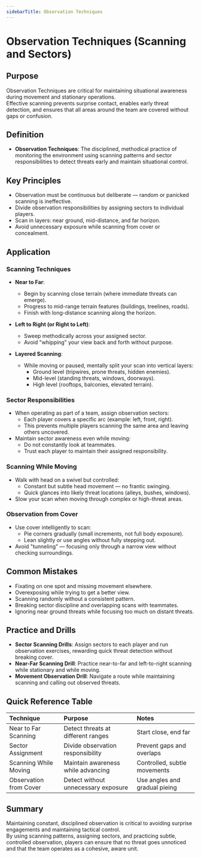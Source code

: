 ```yaml
---
sidebarTitle: Observation Techniques
---
```


# Observation Techniques (Scanning and Sectors)

## Purpose

Observation Techniques are critical for maintaining situational awareness during movement and stationary operations.  
Effective scanning prevents surprise contact, enables early threat detection, and ensures that all areas around the team are covered without gaps or confusion.

## Definition

- **Observation Techniques**: The disciplined, methodical practice of monitoring the environment using scanning patterns and sector responsibilities to detect threats early and maintain situational control.

## Key Principles

- Observation must be continuous but deliberate — random or panicked scanning is ineffective.
- Divide observation responsibilities by assigning sectors to individual players.
- Scan in layers: near ground, mid-distance, and far horizon.
- Avoid unnecessary exposure while scanning from cover or concealment.

## Application

### Scanning Techniques

- **Near to Far**:

  - Begin by scanning close terrain (where immediate threats can emerge).
  - Progress to mid-range terrain features (buildings, treelines, roads).
  - Finish with long-distance scanning along the horizon.

- **Left to Right (or Right to Left)**:

  - Sweep methodically across your assigned sector.
  - Avoid "whipping" your view back and forth without purpose.

- **Layered Scanning**:
  - While moving or paused, mentally split your scan into vertical layers:
    - Ground level (tripwires, prone threats, hidden enemies).
    - Mid-level (standing threats, windows, doorways).
    - High level (rooftops, balconies, elevated terrain).

### Sector Responsibilities

- When operating as part of a team, assign observation sectors:
  - Each player covers a specific arc (example: left, front, right).
  - This prevents multiple players scanning the same area and leaving others uncovered.
- Maintain sector awareness even while moving:
  - Do not constantly look at teammates.
  - Trust each player to maintain their assigned responsibility.

### Scanning While Moving

- Walk with head on a swivel but controlled:
  - Constant but subtle head movement — no frantic swinging.
  - Quick glances into likely threat locations (alleys, bushes, windows).
- Slow your scan when moving through complex or high-threat areas.

### Observation from Cover

- Use cover intelligently to scan:
  - Pie corners gradually (small increments, not full body exposure).
  - Lean slightly or use angles without fully stepping out.
- Avoid "tunneling" — focusing only through a narrow view without checking surroundings.

## Common Mistakes

- Fixating on one spot and missing movement elsewhere.
- Overexposing while trying to get a better view.
- Scanning randomly without a consistent pattern.
- Breaking sector discipline and overlapping scans with teammates.
- Ignoring near ground threats while focusing too much on distant threats.

## Practice and Drills

- **Sector Scanning Drills**: Assign sectors to each player and run observation exercises, rewarding quick threat detection without breaking cover.
- **Near-Far Scanning Drill**: Practice near-to-far and left-to-right scanning while stationary and while moving.
- **Movement Observation Drill**: Navigate a route while maintaining scanning and calling out observed threats.

## Quick Reference Table

| Technique              | Purpose                             | Notes                         |
| :--------------------- | :---------------------------------- | :---------------------------- |
| Near to Far Scanning   | Detect threats at different ranges  | Start close, end far          |
| Sector Assignment      | Divide observation responsibility   | Prevent gaps and overlaps     |
| Scanning While Moving  | Maintain awareness while advancing  | Controlled, subtle movements  |
| Observation from Cover | Detect without unnecessary exposure | Use angles and gradual pieing |

## Summary

Maintaining constant, disciplined observation is critical to avoiding surprise engagements and maintaining tactical control.  
By using scanning patterns, assigning sectors, and practicing subtle, controlled observation, players can ensure that no threat goes unnoticed and that the team operates as a cohesive, aware unit.
